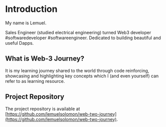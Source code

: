 # Introduction

My name is Lemuel.

Sales Engineer (studied electrical engineering) turned Web3 developer #softwaredeveloper #softwareengineer. Dedicated to building beautiful and useful Dapps.

## What is Web-3 Journey?

It is my learning journey shared to the world through code reinforcing, showcasing and highlighting key concepts which I (and even yourself)
can refer to as learning resource.

## Project Repository

The project repository is available at [https://github.com/lemuelsolomon/web-two-journey](https://github.com/lemuelsolomon/web-two-journey).
